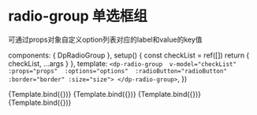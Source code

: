 
<Meta title="DpRadioGroup 单选框组" component={DpRadioGroup} argTypes={argTypes}/>

# radio-group 单选框组
可通过props对象自定义option列表对应的label和value的key值

  components: { 
    DpRadioGroup
  },
  setup() {
    const checkList = ref([])
    return {
      checkList,
      ...args
    }
  },
  template: `
    <dp-radio-group 
      v-model="checkList" 
      :props="props" 
      :options="options" 
      :radioButton="radioButton"
      :border="border"
      :size="size">
    </dp-radio-group>
  `,
})


<Canvas>
  <Story
    name="Base"
    args={{
      props: props,
      options: options,
      radioButton: false
    }}
  >
  {Template.bind({})}
  </Story>
  <Story
    name="size: small"
    args={{
      props: props,
      options: options,
      size: 'small'
    }}
  >
  {Template.bind({})}
  </Story>
  <Story
    name="radioButton: true"
    args={{
      props: props,
      options: options,
      radioButton: true,
    }}
  >
  {Template.bind({})}
  </Story>
  <Story
    name="border: true"
    args={{
      props: props,
      options: options,
      border: true,
    }}
  >
  {Template.bind({})}
  </Story>
</Canvas>

<ArgsTable story="Base" />